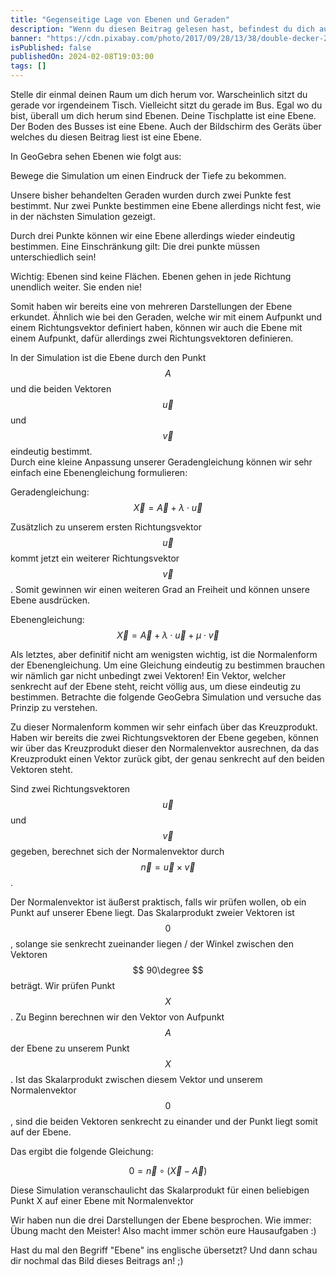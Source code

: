 ```yaml
---
title: "Gegenseitige Lage von Ebenen und Geraden"
description: "Wenn du diesen Beitrag gelesen hast, befindest du dich auf einer höheren Ebene! (Und weist, was Ebenen in der Geometrie sind)"
banner: "https://cdn.pixabay.com/photo/2017/09/28/13/38/double-decker-2795557_960_720.jpg"
isPublished: false
publishedOn: 2024-02-08T19:03:00
tags: []
---
```


Stelle dir einmal deinen Raum um dich herum vor.
Warscheinlich sitzt du gerade vor irgendeinem Tisch.
Vielleicht sitzt du gerade im Bus.
Egal wo du bist, überall um dich herum sind Ebenen.
Deine Tischplatte ist eine Ebene. Der Boden des Busses ist eine Ebene.
Auch der Bildschirm des Geräts über welches du diesen 
Beitrag liest ist eine Ebene.

In GeoGebra sehen Ebenen wie folgt aus:

<GeoGebra id="1" type="3d" src="plane" />
Bewege die Simulation um einen Eindruck der Tiefe zu bekommen.

Unsere bisher behandelten Geraden wurden durch zwei Punkte fest bestimmt.
Nur zwei Punkte bestimmen eine Ebene allerdings nicht fest, wie in der 
nächsten Simulation gezeigt.

<GeoGebra id="2" type="3d" src="plane-undefined" />

Durch drei Punkte können wir eine Ebene allerdings wieder eindeutig bestimmen.
Eine Einschränkung gilt: Die drei punkte müssen unterschiedlich sein!

<GeoGebra id="3" type="3d" src="plane-3-points" />

<ErrorCard>
    Wichtig: Ebenen sind keine Flächen. Ebenen gehen in jede Richtung
    unendlich weiter. Sie enden nie!
</ErrorCard>

Somit haben wir bereits eine von mehreren Darstellungen der Ebene erkundet.
Ähnlich wie bei den Geraden, welche wir mit einem Aufpunkt und einem Richtungsvektor
definiert haben, können wir auch die Ebene mit einem Aufpunkt, dafür allerdings
zwei Richtungsvektoren definieren.

<GeoGebra id="4" type="3d" src="plane-2-vectors" />

In der Simulation ist die Ebene durch den Punkt $$ A $$ und die 
beiden Vektoren $$ \overrightarrow{u} $$ und $$\overrightarrow{v} $$ eindeutig bestimmt.  
Durch eine kleine Anpassung unserer Geradengleichung können wir sehr einfach eine 
Ebenengleichung formulieren:

Geradengleichung: $$ \overrightarrow{X} = \overrightarrow{A} + \lambda\cdot\overrightarrow{u} $$

Zusätzlich zu unserem ersten Richtungsvektor $$ \overrightarrow{u} $$ kommt jetzt ein weiterer Richtungsvektor
$$ \overrightarrow{v} $$. Somit gewinnen wir einen weiteren Grad an Freiheit und können unsere Ebene ausdrücken.

Ebenengleichung: $$ \overrightarrow{X} = \overrightarrow{A} + \lambda\cdot\overrightarrow{u} + \mu\cdot\overrightarrow{v} $$

Als letztes, aber definitif nicht am wenigsten wichtig, ist die Normalenform der Ebenengleichung. Um eine Gleichung eindeutig
zu bestimmen brauchen wir nämlich gar nicht unbedingt zwei Vektoren!
Ein Vektor, welcher senkrecht auf der Ebene steht, reicht völlig aus, um diese eindeutig zu bestimmen.
Betrachte die folgende GeoGebra Simulation und versuche das Prinzip zu verstehen.

<GeoGebra id="5" type="3d" src="plane-normal-vector" />

Zu dieser Normalenform kommen wir sehr einfach über das Kreuzprodukt. Haben wir bereits die zwei Richtungsvektoren
der Ebene gegeben, können wir über das Kreuzprodukt dieser den Normalenvektor ausrechnen, da das Kreuzprodukt einen Vektor zurück
gibt, der genau senkrecht auf den beiden Vektoren steht.

Sind zwei Richtungsvektoren $$ \overrightarrow{u} $$ und $$\overrightarrow{v} $$ gegeben, 
berechnet sich der Normalenvektor durch $$ \overrightarrow{n} = \overrightarrow{u}\times\overrightarrow{v} $$.

Der Normalenvektor ist äußerst praktisch, falls wir prüfen wollen, ob ein Punkt auf unserer Ebene liegt.
Das Skalarprodukt zweier Vektoren ist $$0$$, solange sie senkrecht zueinander liegen / der Winkel zwischen den Vektoren
$$ 90\degree $$ beträgt. Wir prüfen Punkt $$X$$. Zu Beginn berechnen wir den Vektor von Aufpunkt $$A$$ der Ebene zu unserem
Punkt $$X$$. Ist das Skalarprodukt zwischen diesem Vektor und unserem Normalenvektor $$0$$, sind die beiden Vektoren
senkrecht zu einander und der Punkt liegt somit auf der Ebene.

Das ergibt die folgende Gleichung:

$$ 0 = \overrightarrow{n} \circ (\overrightarrow{X} - \overrightarrow{A}) $$

Diese Simulation veranschaulicht das Skalarprodukt für einen beliebigen Punkt X auf einer Ebene mit Normalenvektor

<GeoGebra id="6" type="3d" src="plane-normal-equation" />

Wir haben nun die drei Darstellungen der Ebene besprochen. 
Wie immer: Übung macht den Meister! Also macht immer schön eure Hausaufgaben :)


<InfoCard>
    Hast du mal den Begriff "Ebene" ins englische übersetzt?
    Und dann schau dir nochmal das Bild dieses Beitrags an! ;)
</InfoCard>
